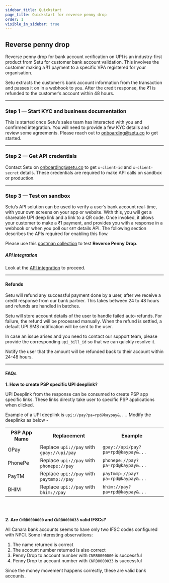 ```yaml
---
sidebar_title: Quickstart
page_title: Quickstart for reverse penny drop
order: 1
visible_in_sidebar: true
---
```


## Reverse penny drop

Reverse penny drop for bank account verification on UPI is an industry-first product from Setu for customer bank account validation. This involves the customer making a &#8377;1 payment to a specific VPA registered for your organisation.

Setu extracts the customer’s bank account information from the transaction and passes it on in a webhook to you. After the credit response, the &#8377;1 is refunded to the customer’s account within 48 hours.

<hr class="primary" />

### Step 1 — Start KYC and business documentation

This is started once Setu’s sales team has interacted with you and confirmed integration. You will need to provide a few KYC details and review some agreements. Please reach out to <a href="">onboarding@setu.co</a> to get started.

<hr class="primary" />

### Step 2 — Get API credentials

Contact Setu on <a href="">onboarding@setu.co</a> to get `x-client-id` and `x-client-secret` details. These credentials are required to make API calls on sandbox or production.

<hr class="primary" />

### Step 3 — Test on sandbox

Setu’s API solution can be used to verify a user’s bank account real-time, with your own screens on your app or website. With this, you will get a shareable UPI deep link and a link to a QR code. Once invoked, it allows your customer to make a &#8377;1 payment, and provides you with a response in a webhook or when you poll our `GET` details API. The following section describes the APIs required for enabling this flow.

Please use this <a href="https://www.postman.com/setu-devs/workspace/data-gateway-public/folder/16116908-3c3a4e40-06ad-4c56-bdf4-be2f8e74296a" target="_blank">postman collection</a> to test <strong>Reverse Penny Drop</strong>.

##### API integration

Look at the <a href="/data/bav/reverse-penny-drop/api-integration" target="_blank">API integration</a> to proceed.


<hr class="primary" />

#### Refunds

Setu will refund any successful payment done by a user, after we receive a credit response from our bank partner. This takes between 24 to 48 hours and refunds are handled in batches.

Setu will store account details of the user to handle failed auto-refunds. For failure, the refund will be processed manually. When the refund is settled, a default UPI SMS notification will be sent to the user.

In case an issue arises and you need to contact our support team, please provide the corresponding `upi_bill_id` so that we can quickly resolve it.

<Callout type="tip">
  Notify the user that the amount will be refunded back to their account within
  24-48 hours.
</Callout>

<br />

<hr class="primary" />

#### FAQs

**1. How to create PSP specific UPI deeplink?**

UPI Deeplink from the response can be consumed to create PSP app specific links. These links directly take user to specific PSP applications when clicked. 

Example of a UPI deeplink is `upi://pay?pa=rpd@kaypay&...`. Modify the deeplinks as below -

<table>
  <tr>
    <th>PSP App Name</th>
    <th>Replacement</th>
    <th>Example</th>
  </tr>
  <tr>
    <td>GPay</td>
    <td>Replace <code>upi://pay</code> with <code>gpay://upi/pay</code></td>
    <td>
      <code>gpay://upi/pay?pa=rpd@kaypay&...</code>
    </td>
  </tr>
  <tr>
    <td>PhonePe</td>
    <td>Replace <code>upi://pay</code> with <code>phonepe://pay</code></td>
    <td>
      <code>phonepe://pay?pa=rpd@kaypay&...</code>
    </td>
  </tr>
  <tr>
    <td>PayTM</td>
    <td>Replace <code>upi://pay</code> with <code>paytmmp://pay</code></td>
    <td>
      <code>paytmmp://pay?pa=rpd@kaypay&...</code>
    </td>
  </tr>
  <tr>
    <td>BHIM</td>
    <td>Replace <code>upi://pay</code> with <code>bhim://pay</code></td>
    <td>
      <code>bhim://pay?pa=rpd@kaypay&...</code>
    </td>
  </tr>
</table>


<br/>
<br/>

**2. Are `CNRB0000000` and `CNRB0000033` valid IFSCs?**

All Canara bank accounts seems to have only two IFSC codes configured with NPCI. Some interesting observations:

1. The name returned is correct
2. The account number returned is also correct
3. Penny Drop to account number with `CNRB0000000` is successful
4. Penny Drop to account number with `CNRB0000033` is successful

Since the money movement happens correctly, these are valid bank accounts.

<WasPageHelpful />
